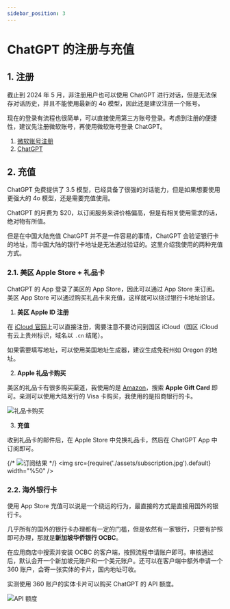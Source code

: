 ```yaml
---
sidebar_position: 3
---
```

# ChatGPT 的注册与充值

## 1. 注册

截止到 2024 年 5 月，非注册用户也可以使用 ChatGPT 进行对话，但是无法保存对话历史，并且不能使用最新的 4o 模型，因此还是建议注册一个账号。

现在的登录有流程也很简单，可以直接使用第三方账号登录。考虑到注册的便捷性，建议先注册微软账号，再使用微软账号登录 ChatGPT。

1. [微软账号注册](https://account.microsoft.com/account)
2. [ChatGPT](https://www.chatgpt.com/)

## 2. 充值

ChatGPT 免费提供了 3.5 模型，已经具备了很强的对话能力，但是如果想要使用更强大的 4o 模型，还是需要充值使用。

ChatGPT 的月费为 $20，以订阅服务来讲价格偏高，但是有相关使用需求的话，绝对物有所值。

但是在中国大陆充值 ChatGPT 并不是一件容易的事情，ChatGPT 会验证银行卡的地址，而中国大陆的银行卡地址是无法通过验证的。这里介绍我使用的两种充值方式。

### 2.1. 美区 Apple Store + 礼品卡

ChatGPT 的 App 登录了美区的 App Store，因此可以通过 App Store 来订阅。美区 App Store 可以通过购买礼品卡来充值，这样就可以绕过银行卡地址验证。

1. **美区 Apple ID 注册**

在 [iCloud 官网](https://www.icloud.com/)上可以直接注册，需要注意不要访问到国区 iCloud（国区 iCloud 有云上贵州标识，域名以 `.cn` 结尾）。

如果需要填写地址，可以使用美国地址生成器，建议生成免税州如 Oregon 的地址。

2. **Apple 礼品卡购买**

美区的礼品卡有很多购买渠道，我使用的是 [Amazon](https://www.amazon.com/)，搜索 **Apple Gift Card** 即可。亲测可以使用大陆发行的 Visa 卡购买，我使用的是招商银行的卡。

![礼品卡购买](./assets/gift-card.png)

3. **充值**

收到礼品卡的邮件后，在 Apple Store 中兑换礼品卡，然后在 ChatGPT App 中订阅即可。

{/* ![订阅结果](./assets/subscription.jpg) */}
<img src={require('./assets/subscription.jpg').default} width="%50" />

### 2.2. 海外银行卡

使用 App Store 充值可以说是一个绕远的行为，最直接的方式是直接用国外的银行卡。

几乎所有的国外的银行卡办理都有一定的门槛，但是依然有一家银行，只要有护照即可办理，那就是**新加坡华侨银行 OCBC**。

在应用商店中搜索并安装 OCBC 的客户端，按照流程申请账户即可。审核通过后，默认会开一个新加坡元账户和一个美元账户。还可以在客户端中额外申请一个 360 账户，会寄一张实体的卡片，国内地址可收。

实测使用 360 账户的实体卡片可以购买 ChatGPT 的 API 额度。

![API 额度](./assets/api-credits.png)
